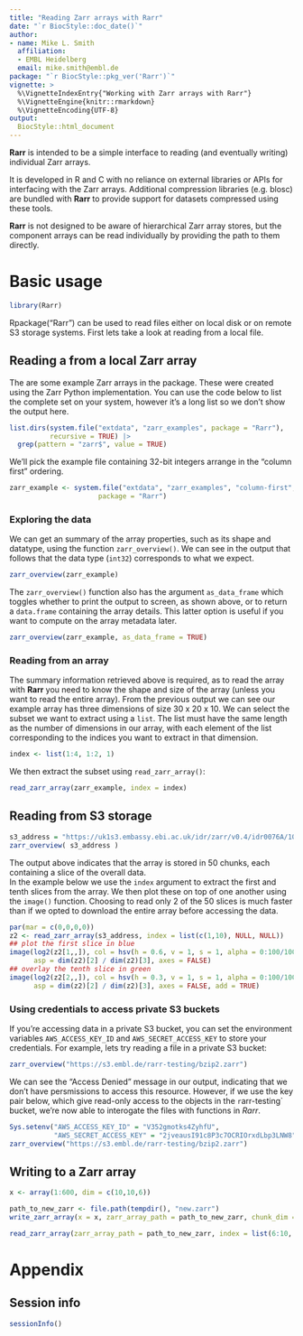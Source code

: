 ```yaml
---
title: "Reading Zarr arrays with Rarr"
date: "`r BiocStyle::doc_date()`"
author:
- name: Mike L. Smith
  affiliation:  
  - EMBL Heidelberg
  email: mike.smith@embl.de
package: "`r BiocStyle::pkg_ver('Rarr')`"
vignette: >
  %\VignetteIndexEntry{"Working with Zarr arrays with Rarr"}
  %\VignetteEngine{knitr::rmarkdown}
  %\VignetteEncoding{UTF-8}
output: 
  BiocStyle::html_document
---
```


<style type="text/css">
.main-container {
  max-width: 1800px;
  margin-left: auto;
  margin-right: auto;
}
</style>

**Rarr** is intended to be a simple interface to reading (and eventually writing) individual Zarr arrays.  

It is developed in R and C with no reliance on external libraries or APIs for interfacing with the Zarr arrays.
Additional compression libraries (e.g. blosc) are bundled with **Rarr** to provide support for datasets compressed
using these tools.

**Rarr** is not designed to be aware of hierarchical Zarr array stores, but the component arrays can be read individually
by providing the path to them directly.

# Basic usage

```r
library(Rarr)
```

Rpackage("Rarr") can be used to read files either on local disk or on remote S3 storage systems.  First lets take a look at reading from a local file.

## Reading a from a local Zarr array

The are some example Zarr arrays in the package.  These were created using the Zarr Python implementation.  You can use the code below to list the complete set on your system, however it's a long list so we don't show the output here.

```r
list.dirs(system.file("extdata", "zarr_examples", package = "Rarr"), 
          recursive = TRUE) |> 
  grep(pattern = "zarr$", value = TRUE)
```

We'll pick the example file containing 32-bit integers arrange in the "column first" ordering.

```r
zarr_example <- system.file("extdata", "zarr_examples", "column-first", "int32.zarr",
                      package = "Rarr")
```

### Exploring the data

We can get an summary of the array properties, such as its shape and datatype, using the function `zarr_overview()`.  We can see in the output that follows that the data type (`int32`) corresponds to what we expect.

```r
zarr_overview(zarr_example)
```

The `zarr_overview()` function also has the argument `as_data_frame` which toggles whether to print the output to screen, as shown above, or to return a `data.frame` containing the array details.  This latter option is useful if you want to compute on the array metadata later.

```r
zarr_overview(zarr_example, as_data_frame = TRUE)
```

### Reading from an array

The summary information retrieved above is required, as to read the array with **Rarr** you need to know the shape and size of the array (unless you want to read the entire array).  From the previous output we can see our example array has three dimensions of size 30 x 20 x 10.  We can select the subset we want to extract using a `list`.
The list must have the same length as the number of dimensions in our array, with each element of the list corresponding to the indices you want to extract in that dimension.

```r
index <- list(1:4, 1:2, 1)
```

We then extract the subset using `read_zarr_array()`:

```r
read_zarr_array(zarr_example, index = index)
```


## Reading from S3 storage


```r
s3_address = "https://uk1s3.embassy.ebi.ac.uk/idr/zarr/v0.4/idr0076A/10501752.zarr/0"
zarr_overview( s3_address )
```

The output above indicates that the array is stored in 50 chunks, each containing a slice of the overall data.  
In the example below we use the `index` argument to extract the first and tenth slices from the array.
We then plot these on top of one another using the `image()` function.  Choosing to read only 2 of the 50 slices is much faster than if we opted to download the entire array before accessing the data.

```r
par(mar = c(0,0,0,0))
z2 <- read_zarr_array(s3_address, index = list(c(1,10), NULL, NULL))
## plot the first slice in blue
image(log2(z2[1,,]), col = hsv(h = 0.6, v = 1, s = 1, alpha = 0:100/100), 
      asp = dim(z2)[2] / dim(z2)[3], axes = FALSE)
## overlay the tenth slice in green
image(log2(z2[2,,]), col = hsv(h = 0.3, v = 1, s = 1, alpha = 0:100/100), 
      asp = dim(z2)[2] / dim(z2)[3], axes = FALSE, add = TRUE)
```

### Using credentials to access private S3 buckets

If you're accessing data in a private S3 bucket, you can set the environment variables `AWS_ACCESS_KEY_ID` and `AWS_SECRET_ACCESS_KEY` to store your credentials.  For example, lets try reading a file in a private S3 bucket:

```r
zarr_overview("https://s3.embl.de/rarr-testing/bzip2.zarr")
```

We can see the "Access Denied" message in our output, indicating that we don't have persmissions to access this resource.  However, if we use the key pair below, which give read-only access to the objects in the `r`arr-testing` bucket, we're now able to interogate the files with functions in *Rarr*.

```r
Sys.setenv("AWS_ACCESS_KEY_ID" = "V352gmotks4ZyhfU",
           "AWS_SECRET_ACCESS_KEY" = "2jveausI91c8P3c7OCRIOrxdLbp3LNW8")
zarr_overview("https://s3.embl.de/rarr-testing/bzip2.zarr")
```

## Writing to a Zarr array

```r
x <- array(1:600, dim = c(10,10,6))
```

```r
path_to_new_zarr <- file.path(tempdir(), "new.zarr")
write_zarr_array(x = x, zarr_array_path = path_to_new_zarr, chunk_dim = c(10,5,1))
```

```r
read_zarr_array(zarr_array_path = path_to_new_zarr, index = list(6:10, 10, 1))
```

# Appendix

## Session info {.unnumbered}

```r
sessionInfo()
```

